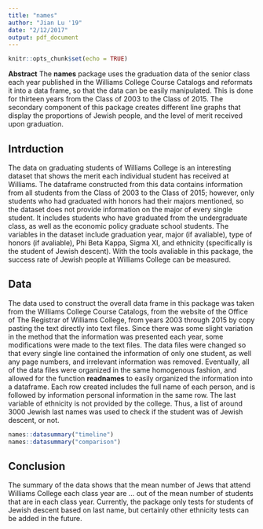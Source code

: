```yaml
---
title: "names"
author: "Jian Lu '19"
date: "2/12/2017"
output: pdf_document
---
```


```r
knitr::opts_chunk$set(echo = TRUE)
```

**Abstract** The **names** package uses the graduation data of the senior class each year published in the Williams College Course Catalogs and reformats it into a data frame, so that the data can be easily manipulated. This is done for thirteen years from the Class of 2003 to the Class of 2015. The secondary component of this package creates different line graphs that display the proportions of Jewish people, and the level of merit received upon graduation.


## Intrduction

The data on graduating students of Williams College is an interesting dataset that shows the merit each individual student has received at Williams. The dataframe constructed from this data contains information from all students from the Class of 2003 to the Class of 2015; however, only students who had graduated with honors had their majors mentioned, so the dataset does not provide information on the major of every single student. It includes students who have graduated from the undergraduate class, as well as the economic policy graduate school students. The variables in the dataset include graduation year, major (if avaliable), type of honors (if avaliable), Phi Beta Kappa, Sigma XI, and ethnicity (specifically is the student of Jewish descent). With the tools avaliable in this package, the success rate of Jewish people at Williams College can be measured.

## Data
The data used to construct the overall data frame in this package was taken from the Williams College Course Catalogs, from the website of the Office of The Registrar of Williams College, from years 2003 through 2015 by copy pasting the text directly into text files. Since there was some slight variation in the method that the information was presented each year, some modifications were made to the text files. The data files were changed so that every single line contained the information of only one student, as well any page numbers, and irrelevant information was removed. Eventually, all of the data files were organized in the same homogenous fashion, and allowed for the function **readnames** to easily organized the information into a dataframe. Each row created includes the full name of each person, and is followed by information personal information in the same row. The last variable of ethnicity is not provided by the college. Thus, a list of around 3000 Jewish last names was used to check if the student was of Jewish descent, or not.

```r
names::datasummary("timeline")
names::datasummary("comparison")
```

## Conclusion
The summary of the data shows that the mean number of Jews that attend Williams College each class year are ... out of the mean number of students that are in each class year. 
Currently, the package only tests for students of Jewish descent based on last name, but certainly other ethnicity tests can be added in the future. 
